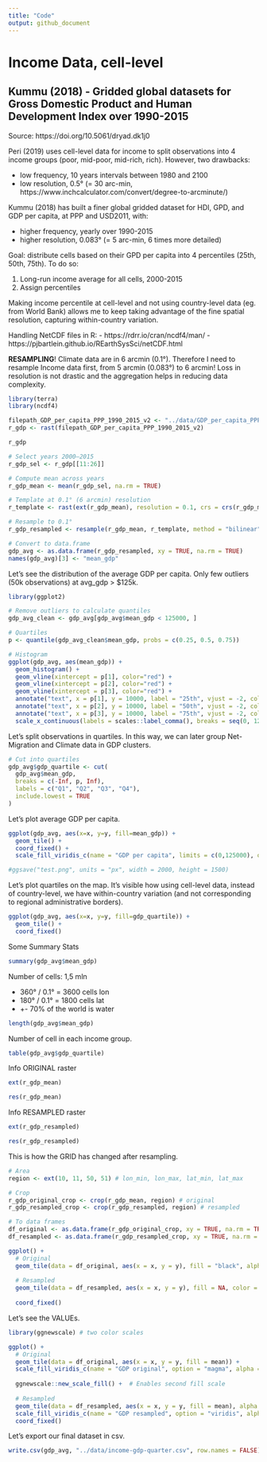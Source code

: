 ```yaml
---
title: "Code"
output: github_document
---
```


# Income Data, cell-level

## Kummu (2018) - Gridded global datasets for Gross Domestic Product and Human Development Index over 1990-2015

Source: https://doi.org/10.5061/dryad.dk1j0

Peri (2019) uses cell-level data for income to split observations into 4 income groups (poor, mid-poor, mid-rich, rich). However, two drawbacks:

- low frequency, 10 years intervals between 1980 and 2100
- low resolution, 0.5° (= 30 arc-min, https://www.inchcalculator.com/convert/degree-to-arcminute/)

Kummu (2018) has built a finer global gridded dataset for HDI, GPD, and GDP per capita, at PPP and USD2011, with:

- higher frequency, yearly over 1990-2015
- higher resolution, 0.083° (= 5 arc-min, 6 times more detailed)

Goal: distribute cells based on their GPD per capita into 4 percentiles (25th, 50th, 75th). To do so:

1) Long-run income average for all cells, 2000-2015
2) Assign percentiles

Making income percentile at cell-level and not using country-level data (eg. from World Bank) allows me to keep taking advantage of the fine spatial resolution, capturing within-country variation.

Handling NetCDF files in R:
- https://rdrr.io/cran/ncdf4/man/
- https://pjbartlein.github.io/REarthSysSci/netCDF.html

**RESAMPLING**! Climate data are in 6 arcmin (0.1°). Therefore I need to resample Income data first, from 5 arcmin (0.083°) to 6 arcmin! Loss in resolution is not drastic and the aggregation helps in reducing data complexity. 

```r
library(terra)
library(ncdf4)

filepath_GDP_per_capita_PPP_1990_2015_v2 <- "../data/GDP_per_capita_PPP_1990_2015_v2.nc"
r_gdp <- rast(filepath_GDP_per_capita_PPP_1990_2015_v2)

r_gdp
```

```r
# Select years 2000–2015
r_gdp_sel <- r_gdp[[11:26]]

# Compute mean across years
r_gdp_mean <- mean(r_gdp_sel, na.rm = TRUE)

# Template at 0.1° (6 arcmin) resolution
r_template <- rast(ext(r_gdp_mean), resolution = 0.1, crs = crs(r_gdp_mean))

# Resample to 0.1°
r_gdp_resampled <- resample(r_gdp_mean, r_template, method = "bilinear")

# Convert to data.frame
gdp_avg <- as.data.frame(r_gdp_resampled, xy = TRUE, na.rm = TRUE)
names(gdp_avg)[3] <- "mean_gdp"
```

Let's see the distribution of the average GDP per capita. Only few outliers (50k observations) at avg_gdp > $125k.

```r
library(ggplot2)

# Remove outliers to calculate quantiles
gdp_avg_clean <- gdp_avg[gdp_avg$mean_gdp < 125000, ]

# Quartiles
p <- quantile(gdp_avg_clean$mean_gdp, probs = c(0.25, 0.5, 0.75))

# Histogram
ggplot(gdp_avg, aes(mean_gdp)) +
  geom_histogram() +
  geom_vline(xintercept = p[1], color="red") +
  geom_vline(xintercept = p[2], color="red") +
  geom_vline(xintercept = p[3], color="red") +
  annotate("text", x = p[1], y = 10000, label = "25th", vjust = -2, color = "red") +
  annotate("text", x = p[2], y = 10000, label = "50th", vjust = -2, color = "red") +
  annotate("text", x = p[3], y = 10000, label = "75th", vjust = -2, color = "red") +
  scale_x_continuous(labels = scales::label_comma(), breaks = seq(0, 125000, by=25000))
```

Let's split observations in quartiles. In this way, we can later group Net-Migration and Climate data in GDP clusters.

```r
# Cut into quartiles
gdp_avg$gdp_quartile <- cut(
  gdp_avg$mean_gdp,
  breaks = c(-Inf, p, Inf),
  labels = c("Q1", "Q2", "Q3", "Q4"),
  include.lowest = TRUE
)
```

Let's plot average GDP per capita.

```r
ggplot(gdp_avg, aes(x=x, y=y, fill=mean_gdp)) +
  geom_tile() +
  coord_fixed() +
  scale_fill_viridis_c(name = "GDP per capita", limits = c(0,125000), oob = scales::squish)

#ggsave("test.png", units = "px", width = 2000, height = 1500)
```

Let's plot quartiles on the map. It's visible how using cell-level data, instead of country-level, we have within-country variation (and not corresponding to regional administrative borders).

```r
ggplot(gdp_avg, aes(x=x, y=y, fill=gdp_quartile)) +
  geom_tile() +
  coord_fixed()
```

Some Summary Stats

```r
summary(gdp_avg$mean_gdp)
```

Number of cells: 1,5 mln

- 360° / 0.1° = 3600 cells lon
- 180° / 0.1° = 1800 cells lat
- +- 70% of the world is water

```r
length(gdp_avg$mean_gdp)
```

Number of cell in each income group.

```r
table(gdp_avg$gdp_quartile)
```

Info ORIGINAL raster

```r
ext(r_gdp_mean)
```

```r
res(r_gdp_mean)
```

Info RESAMPLED raster

```r
ext(r_gdp_resampled)
```

```r
res(r_gdp_resampled)
```

This is how the GRID has changed after resampling. 

```r
# Area
region <- ext(10, 11, 50, 51) # lon_min, lon_max, lat_min, lat_max

# Crop
r_gdp_original_crop <- crop(r_gdp_mean, region) # original
r_gdp_resampled_crop <- crop(r_gdp_resampled, region) # resampled

# To data frames
df_original <- as.data.frame(r_gdp_original_crop, xy = TRUE, na.rm = TRUE)
df_resampled <- as.data.frame(r_gdp_resampled_crop, xy = TRUE, na.rm = TRUE)

ggplot() +
  # Original
  geom_tile(data = df_original, aes(x = x, y = y), fill = "black", alpha = .5, color = "black", linewidth = 1) +
  
  # Resampled
  geom_tile(data = df_resampled, aes(x = x, y = y), fill = NA, color = "red", linewidth = 1) +
  
  coord_fixed()
```

Let's see the VALUEs.

```r
library(ggnewscale) # two color scales

ggplot() +
  # Original
  geom_tile(data = df_original, aes(x = x, y = y, fill = mean)) +
  scale_fill_viridis_c(name = "GDP original", option = "magma", alpha = .8) +
  
  ggnewscale::new_scale_fill() +  # Enables second fill scale
  
  # Resampled
  geom_tile(data = df_resampled, aes(x = x, y = y, fill = mean), alpha = .5, color = "black", linewidth = .5) +
  scale_fill_viridis_c(name = "GDP resampled", option = "viridis", alpha = 0.6) +
  coord_fixed()
```

Let's export our final dataset in csv.

```r
write.csv(gdp_avg, "../data/income-gdp-quarter.csv", row.names = FALSE)
```